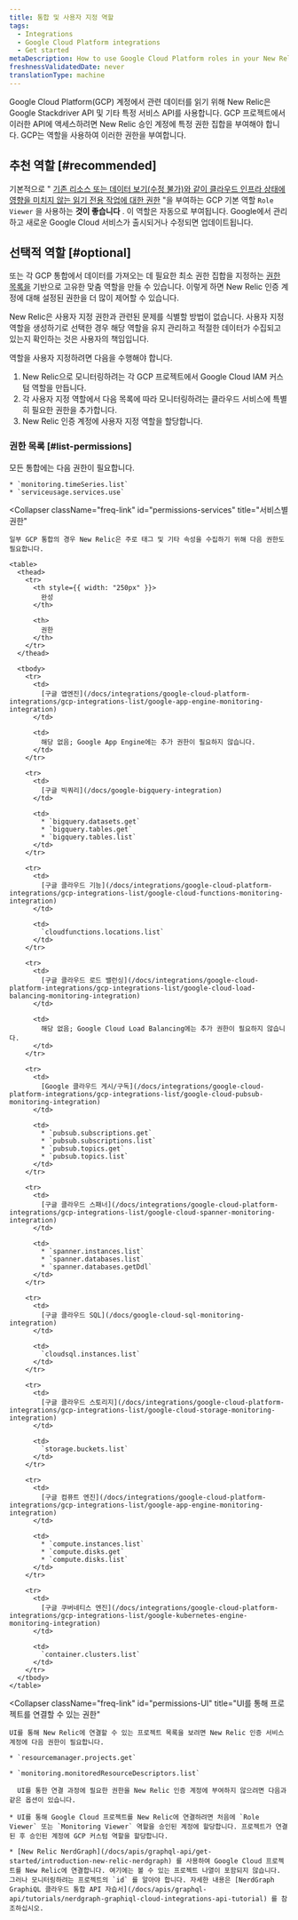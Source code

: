 ```yaml
---
title: 통합 및 사용자 지정 역할
tags:
  - Integrations
  - Google Cloud Platform integrations
  - Get started
metaDescription: How to use Google Cloud Platform roles in your New Relic integration to grant New Relic permission to monitor your GCP services.
freshnessValidatedDate: never
translationType: machine
---
```


Google Cloud Platform(GCP) 계정에서 관련 데이터를 읽기 위해 New Relic은 Google Stackdriver API 및 기타 특정 서비스 API를 사용합니다. GCP 프로젝트에서 이러한 API에 액세스하려면 New Relic 승인 계정에 특정 권한 집합을 부여해야 합니다. GCP는 역할을 사용하여 이러한 권한을 부여합니다.

## 추천 역할 [#recommended]

기본적으로 " [기존 리소스 또는 데이터 보기(수정 불가)와 같이 클라우드 인프라 상태에 영향을 미치지 않는 읽기 전용 작업에 대한 권한](https://cloud.google.com/iam/docs/understanding-roles) "을 부여하는 GCP 기본 역할 `Role Viewer` 을 사용하는 **것이 좋습니다** . 이 역할은 자동으로 부여됩니다. Google에서 관리하고 새로운 Google Cloud 서비스가 출시되거나 수정되면 업데이트됩니다.

## 선택적 역할 [#optional]

또는 각 GCP 통합에서 데이터를 가져오는 데 필요한 최소 권한 집합을 지정하는 [권한 목록을](/docs/integrations/google-cloud-platform-integrations/get-started/integrations-custom-roles#list-permissions) 기반으로 고유한 맞춤 역할을 만들 수 있습니다. 이렇게 하면 New Relic 인증 계정에 대해 설정된 권한을 더 많이 제어할 수 있습니다.

<Callout variant="important">
  New Relic은 사용자 지정 권한과 관련된 문제를 식별할 방법이 없습니다. 사용자 지정 역할을 생성하기로 선택한 경우 해당 역할을 유지 관리하고 적절한 데이터가 수집되고 있는지 확인하는 것은 사용자의 책임입니다.
</Callout>

역할을 사용자 지정하려면 다음을 수행해야 합니다.

1. New Relic으로 모니터링하려는 각 GCP 프로젝트에서 Google Cloud IAM 커스텀 역할을 만듭니다.
2. 각 사용자 지정 역할에서 다음 목록에 따라 모니터링하려는 클라우드 서비스에 특별히 필요한 권한을 추가합니다.
3. New Relic 인증 계정에 사용자 지정 역할을 할당합니다.

### 권한 목록 [#list-permissions]

<CollapserGroup>
  <Collapser
    className="freq-link"
    id="permissions-all"
    title="공통 권한"
  >
    모든 통합에는 다음 권한이 필요합니다.

    * `monitoring.timeSeries.list`
    * `serviceusage.services.use`
  </Collapser>

  <Collapser
    className="freq-link"
    id="permissions-services"
    title="서비스별 권한"
  >
    일부 GCP 통합의 경우 New Relic은 주로 태그 및 기타 속성을 수집하기 위해 다음 권한도 필요합니다.

    <table>
      <thead>
        <tr>
          <th style={{ width: "250px" }}>
            완성
          </th>

          <th>
            권한
          </th>
        </tr>
      </thead>

      <tbody>
        <tr>
          <td>
            [구글 앱엔진](/docs/integrations/google-cloud-platform-integrations/gcp-integrations-list/google-app-engine-monitoring-integration)
          </td>

          <td>
            해당 없음; Google App Engine에는 추가 권한이 필요하지 않습니다.
          </td>
        </tr>

        <tr>
          <td>
            [구글 빅쿼리](/docs/google-bigquery-integration)
          </td>

          <td>
            * `bigquery.datasets.get`
            * `bigquery.tables.get`
            * `bigquery.tables.list`
          </td>
        </tr>

        <tr>
          <td>
            [구글 클라우드 기능](/docs/integrations/google-cloud-platform-integrations/gcp-integrations-list/google-cloud-functions-monitoring-integration)
          </td>

          <td>
            `cloudfunctions.locations.list`
          </td>
        </tr>

        <tr>
          <td>
            [구글 클라우드 로드 밸런싱](/docs/integrations/google-cloud-platform-integrations/gcp-integrations-list/google-cloud-load-balancing-monitoring-integration)
          </td>

          <td>
            해당 없음; Google Cloud Load Balancing에는 추가 권한이 필요하지 않습니다.
          </td>
        </tr>

        <tr>
          <td>
            [Google 클라우드 게시/구독](/docs/integrations/google-cloud-platform-integrations/gcp-integrations-list/google-cloud-pubsub-monitoring-integration)
          </td>

          <td>
            * `pubsub.subscriptions.get`
            * `pubsub.subscriptions.list`
            * `pubsub.topics.get`
            * `pubsub.topics.list`
          </td>
        </tr>

        <tr>
          <td>
            [구글 클라우드 스패너](/docs/integrations/google-cloud-platform-integrations/gcp-integrations-list/google-cloud-spanner-monitoring-integration)
          </td>

          <td>
            * `spanner.instances.list`
            * `spanner.databases.list`
            * `spanner.databases.getDdl`
          </td>
        </tr>

        <tr>
          <td>
            [구글 클라우드 SQL](/docs/google-cloud-sql-monitoring-integration)
          </td>

          <td>
            `cloudsql.instances.list`
          </td>
        </tr>

        <tr>
          <td>
            [구글 클라우드 스토리지](/docs/integrations/google-cloud-platform-integrations/gcp-integrations-list/google-cloud-storage-monitoring-integration)
          </td>

          <td>
            `storage.buckets.list`
          </td>
        </tr>

        <tr>
          <td>
            [구글 컴퓨트 엔진](/docs/integrations/google-cloud-platform-integrations/gcp-integrations-list/google-app-engine-monitoring-integration)
          </td>

          <td>
            * `compute.instances.list`
            * `compute.disks.get`
            * `compute.disks.list`
          </td>
        </tr>

        <tr>
          <td>
            [구글 쿠버네티스 엔진](/docs/integrations/google-cloud-platform-integrations/gcp-integrations-list/google-kubernetes-engine-monitoring-integration)
          </td>

          <td>
            `container.clusters.list`
          </td>
        </tr>
      </tbody>
    </table>
  </Collapser>

  <Collapser
    className="freq-link"
    id="permissions-UI"
    title="UI를 통해 프로젝트를 연결할 수 있는 권한"
  >
    UI를 통해 New Relic에 연결할 수 있는 프로젝트 목록을 보려면 New Relic 인증 서비스 계정에 다음 권한이 필요합니다.

    * `resourcemanager.projects.get`

    * `monitoring.monitoredResourceDescriptors.list`

      UI를 통한 연결 과정에 필요한 권한을 New Relic 인증 계정에 부여하지 않으려면 다음과 같은 옵션이 있습니다.

    * UI를 통해 Google Cloud 프로젝트를 New Relic에 연결하려면 처음에 `Role Viewer` 또는 `Monitoring Viewer` 역할을 승인된 계정에 할당합니다. 프로젝트가 연결된 후 승인된 계정에 GCP 커스텀 역할을 할당합니다.

    * [New Relic NerdGraph](/docs/apis/graphql-api/get-started/introduction-new-relic-nerdgraph) 를 사용하여 Google Cloud 프로젝트를 New Relic에 연결합니다. 여기에는 볼 수 있는 프로젝트 나열이 포함되지 않습니다. 그러나 모니터링하려는 프로젝트의 `id` 를 알아야 합니다. 자세한 내용은 [NerdGraph GraphiQL 클라우드 통합 API 자습서](/docs/apis/graphql-api/tutorials/nerdgraph-graphiql-cloud-integrations-api-tutorial) 를 참조하십시오.
  </Collapser>
</CollapserGroup>